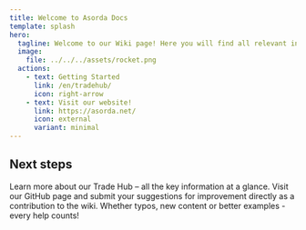 ```yaml
---
title: Welcome to Asorda Docs
template: splash
hero:
  tagline: Welcome to our Wiki page! Here you will find all relevant information about our network.
  image:
    file: ../../../assets/rocket.png
  actions:
    - text: Getting Started
      link: /en/tradehub/
      icon: right-arrow
    - text: Visit our website!
      link: https://asorda.net/
      icon: external
      variant: minimal
---
```



## Next steps

<CardGrid stagger>
	<Card title="Visit the TradeHub!" icon="comment-alt">
        Learn more about our Trade Hub – all the key information at a glance.
	</Card>
	<Card title="Help us to improve our Wiki!" icon="add-document">
        Visit our GitHub page and submit your suggestions for improvement directly as a contribution to the wiki.
        Whether typos, new content or better examples - every help counts!
    </Card>
</CardGrid>
